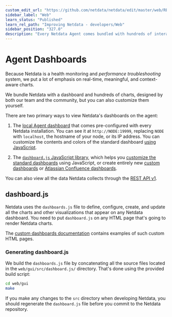 ```yaml
---
custom_edit_url: "https://github.com/netdata/netdata/edit/master/web/README.md"
sidebar_label: "Web"
learn_status: "Published"
learn_rel_path: "Improving Netdata - developers/Web"
sidebar_position: "327.0"
description: "Every Netdata Agent comes bundled with hundreds of interactive, customizable charts designed by monitoring and troubleshooting experts."
---
```

# Agent Dashboards

Because Netdata is a health monitoring and _performance troubleshooting_ system,
we put a lot of emphasis on real-time, meaningful, and context-aware charts.

We bundle Netdata with a dashboard and hundreds of charts, designed by both our
team and the community, but you can also customize them yourself.

There are two primary ways to view Netdata's dashboards on the agent:

1.  The [local Agent dashboard](/docs/visualizations/agent-dashboard) that comes pre-configured with every Netdata installation. You can
    see it at `http://NODE:19999`, replacing `NODE` with `localhost`, the hostname of your node, or its IP address. You
    can customize the contents and colors of the standard dashboard [using
    JavaScript](/docs/visualizations/agent-dashboard#customizing-the-local-dashboard).

2.  The [`dashboard.js` JavaScript library](#dashboardjs), which helps you
   [customize the standard dashboards](/docs/visualizations/agent-dashboard#customizing-the-local-dashboard)
   using JavaScript, or create entirely new [custom dashboards](/docs/visualizations/agent-dashboard/custom-dashboards) or
   [Atlassian Confluence dashboards](/docs/exporting-data/atlassian-confluence-dashboards).

You can also view all the data Netdata collects through the [REST API v1](/docs/improving-netdata---developers/web/api#netdata-rest-api).

## dashboard.js

Netdata uses the `dashboards.js` file to define, configure, create, and update
all the charts and other visualizations that appear on any Netdata dashboard.
You need to put `dashboard.js` on any HTML page that's going to render Netdata
charts.

The [custom dashboards documentation](/docs/visualizations/agent-dashboard/custom-dashboards) contains examples of such
custom HTML pages.

### Generating dashboard.js

We build the `dashboards.js` file by concatenating all the source files located
in the `web/gui/src/dashboard.js/` directory. That's done using the provided
build script:

```sh
cd web/gui
make
```

If you make any changes to the `src` directory when developing Netdata, you
should regenerate the `dashboard.js` file before you commit to the Netdata
repository.
